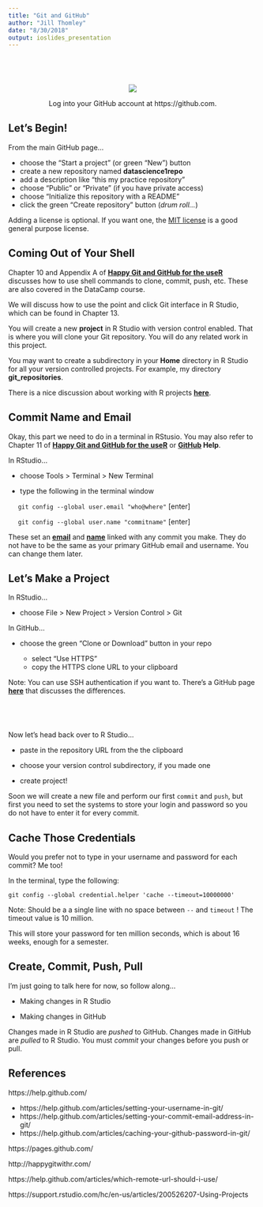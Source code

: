 ```yaml
---
title: "Git and GitHub"
author: "Jill Thomley"
date: "8/30/2018"
output: ioslides_presentation
---
```


## &nbsp;

<p style="text-align: center;"><img src = "images/github-logo.jpg"></p>

<p style="text-align: center;">Log into your GitHub account at https://github.com.<p style="text-align: center;">


## Let's Begin!

From the main GitHub page...

* choose the “Start a project” (or green "New") button
* create a new repository named __datascience1repo__
* add a description like "this my practice repository"
* choose "Public" or "Private" (if you have private access)
* choose "Initialize this repository with a README"
* click the green "Create repository" button (_drum roll..._)

Adding a license is optional. If you want one, the [MIT license](https://opensource.org/licenses/MIT) is a good general purpose license.


## Coming Out of Your Shell

Chapter 10 and Appendix A of **[Happy Git and GitHub for the useR](http://happygitwithr.com/)** discusses how to use shell commands to clone, commit, push, etc. These are also covered in the DataCamp course. 

We will discuss how to use the point and click Git interface in R Studio, which can be found in Chapter 13.

You will create a new **project** in R Studio with version control enabled. That is where you will clone your Git repository. You will do any related work in this project. 

You may want to create a subdirectory in your **Home** directory in R Studio for all your version controlled projects. For example, my directory **git_repositories**.

There is a nice discussion about working with R projects **[here](https://support.rstudio.com/hc/en-us/articles/200526207-Using-Projects)**.


## Commit Name and Email

Okay, this part we need to do in a terminal in RStusio. You may also refer to Chapter 11 of **[Happy Git and GitHub for the useR](http://happygitwithr.com/)** or **[GitHub](https://help.github.com/) Help**. 

In RStudio... 

* choose Tools > Terminal > New Terminal

* type the following in the terminal window

&nbsp;&nbsp;&nbsp;&nbsp; `git config --global user.email "who@where"` [enter]

&nbsp;&nbsp;&nbsp;&nbsp; `git config --global user.name "commitname"` [enter]

These set an **[email](https://help.github.com/articles/setting-your-commit-email-address-in-git/)** and **[name](https://help.github.com/articles/setting-your-username-in-git/)** linked with any commit you make. They do not have to be the same as your primary GitHub email and username. You can change them later.


## Let's Make a Project

In RStudio... 

* choose File > New Project > Version Control > Git

In GitHub... 

* choose the green “Clone or Download” button in your repo

    * select "Use HTTPS"
    * copy the HTTPS clone URL to your clipboard 

Note: You can use SSH authentication if you want to. There's a GitHub page **[here](https://help.github.com/articles/which-remote-url-should-i-use/)** that discusses the differences.


## &nbsp;

Now let's head back over to R Studio...

* paste in the repository URL from the the clipboard

* choose your version control subdirectory, if you made one

* create project!

Soon we will create a new file and perform our first `commit` and `push`, but first you need to set the systems to store your login and password so you do not have to enter it for every commit.


## Cache Those Credentials

Would you prefer not to type in your username and password for each commit? Me too!

In the terminal, type the following:

`git config --global credential.helper 'cache --timeout=10000000'`

Note: Should be a a single line with no space between `--` and `timeout` ! The timeout value is 10 million.

This will store your password for ten million seconds, which is about 16 weeks, enough for a semester.


## Create, Commit, Push, Pull

I'm just going to talk here for now, so follow along...

* Making changes in R Studio

* Making changes in GitHub

Changes made in R Studio are *pushed* to GitHub. Changes made in GitHub are *pulled* to R Studio. You must *commit* your changes before you push or pull.


## References

https://help.github.com/

* https://help.github.com/articles/setting-your-username-in-git/
* https://help.github.com/articles/setting-your-commit-email-address-in-git/
* https://help.github.com/articles/caching-your-github-password-in-git/

https://pages.github.com/

http://happygitwithr.com/

https://help.github.com/articles/which-remote-url-should-i-use/

https://support.rstudio.com/hc/en-us/articles/200526207-Using-Projects
